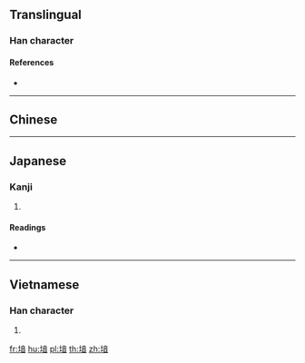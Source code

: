 {{character info/new}}
==Translingual==

===Han character===
{{Han char|rn=32|rad=土|as=09|sn=12|four=40161|canj=GYTA|ids=⿰土音}}

====References====
* {{Han ref|kx=0234.120|dkj=05282|dj=0472.060|hdz=10466.020|uh=5837}}

----

==Chinese==
{{zh-see|窨|v}}

----

==Japanese==

===Kanji===
{{ja-kanji|grade=|rs=土09}}

# {{defn|lang=ja|sort=土09}}

====Readings====
* {{ja-readings|on=[[あん]] (an), [[おん]] (on)|kun=}}

----

==Vietnamese==

===Han character===
{{vi-hantu|[[om]]|rs=土09}}

# {{defn|lang=vi|sort=土09}}

[[fr:堷]]
[[hu:堷]]
[[pl:堷]]
[[th:堷]]
[[zh:堷]]